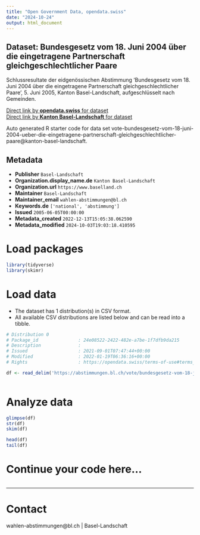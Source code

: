 ```yaml
---
title: "Open Government Data, opendata.swiss"
date: "2024-10-24"
output: html_document
---
```


## Dataset: Bundesgesetz vom 18. Juni 2004 über die eingetragene Partnerschaft gleichgeschlechtlicher Paare

Schlussresultate der eidgenössischen Abstimmung 'Bundesgesetz vom 18. Juni 2004 über die eingetragene Partnerschaft gleichgeschlechtlicher Paare', 5. Juni 2005, Kanton Basel-Landschaft, aufgeschlüsselt nach Gemeinden.

[Direct link by **opendata.swiss** for dataset](https://opendata.swiss/de/dataset/bundesgesetz-vom-18-juni-2004-uber-die-eingetragene-partnerschaft-gleichgeschlechtlicher-paare)<br>
[Direct link by **Kanton Basel-Landschaft** for dataset](https://abstimmungen.bl.ch/vote/bundesgesetz-vom-18-juni-2004-ueber-die-eingetragene-partnerschaft-gleichgeschlechtlicher-paare/data)

Auto generated R starter code for data set vote-bundesgesetz-vom-18-juni-2004-ueber-die-eingetragene-partnerschaft-gleichgeschlechtlicher-paare@kanton-basel-landschaft.

## Metadata

- **Publisher** `Basel-Landschaft`
- **Organization.display_name.de** `Kanton Basel-Landschaft`
- **Organization.url** `https://www.baselland.ch`
- **Maintainer** `Basel-Landschaft`
- **Maintainer_email** `wahlen-abstimmungen@bl.ch`
- **Keywords.de** `['national', 'abstimmung']`
- **Issued** `2005-06-05T00:00:00`
- **Metadata_created** `2022-12-13T15:05:38.062590`
- **Metadata_modified** `2024-10-03T19:03:18.410595`


# Load packages

```r

library(tidyverse)
library(skimr)

```

# Load data

-   The dataset has 1 distribution(s) in CSV format.
-   All available CSV distributions are listed below and can be read into a tibble.

```r

# Distribution 0
# Package_id               : 24e08522-2422-482e-a7be-1f7dfb9da215
# Description              : 
# Issued                   : 2021-09-01T07:47:44+00:00
# Modified                 : 2022-01-19T06:36:16+00:00
# Rights                   : https://opendata.swiss/terms-of-use#terms_by

df <- read_delim('https://abstimmungen.bl.ch/vote/bundesgesetz-vom-18-juni-2004-ueber-die-eingetragene-partnerschaft-gleichgeschlechtlicher-paare/data-csv')



```

# Analyze data

```r

glimpse(df)
str(df)
skim(df)

head(df)
tail(df)

```

# Continue your code here...

```r

```

------------------------------------------------------------------------

# Contact

wahlen-abstimmungen@bl.ch | Basel-Landschaft
